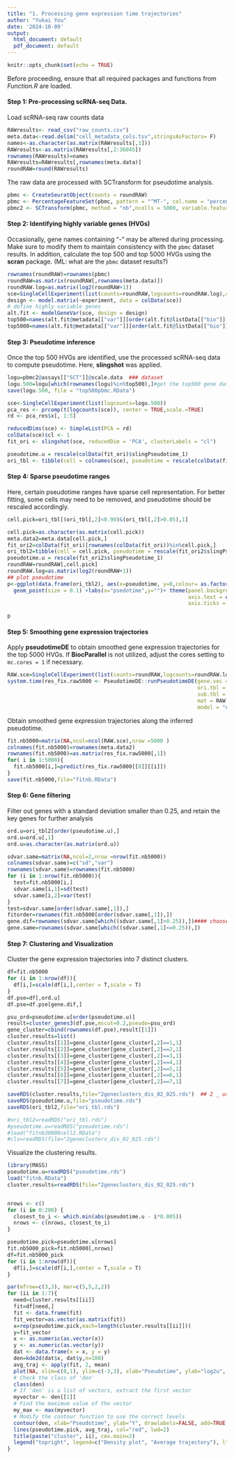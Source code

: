 ```yaml
---
title: "1. Processing gene expression time trajectories"
author: "Yukai You"
date: '2024-10-09'
output:
  html_document: default
  pdf_document: default
---
```


```r
knitr::opts_chunk$set(echo = TRUE)
```

Before proceeding, ensure that all required packages and functions from *Function.R* are loaded.

#### **Step 1: Pre-processing scRNA-seq Data.** 

Load scRNA-seq raw counts data 


```r
RAWresults<- read_csv("raw_counts.csv")
meta.data<-read.delim("cell_metadata_cols.tsv",stringsAsFactors= F)
names<-as.character(as.matrix(RAWresults[,1]))
RAWresults<-as.matrix(RAWresults[,2:36045])
rownames(RAWresults)=names
RAWresults=RAWresults[,rownames(meta.data)]
roundRAW=round(RAWresults)
```

The raw data are processed with SCTransform for pseudotime analysis.

```r
pbmc <- CreateSeuratObject(counts = roundRAW)
pbmc <- PercentageFeatureSet(pbmc, pattern = "^MT-", col.name = "percent.mt")# store mitochondrial percentage in object meta data
pbmc2 <- SCTransform(pbmc, method = "nb",ncells = 5000, variable.features.n = 3000,verbose = TRUE,return.only.var.genes = F,theta_estimation_fun="theta.mm")

```

#### Step 2: Identifying highly variable genes (HVGs)

Occasionally, gene names containing "-" may be altered during processing. Make sure to modify them to maintain consistency with the `pbmc` dataset results. In addition, calculate the top 500 and top 5000 HVGs using the **scran** package.
(ML: what are the `pbmc` dataset results?)

```r
rownames(roundRAW)=rownames(pbmc)
roundRAW=as.matrix(roundRAW[,rownames(meta.data)])
roundRAW.log=as.matrix(log2(roundRAW+1))
sce=SingleCellExperiment(list(counts=roundRAW,logcounts=roundRAW.log),colData=DataFrame(meta.data))
design <- model.matrix(~experiment, data = colData(sce))
# define highly variable genes
alt.fit <- modelGeneVar(sce, design = design)
top500=names(alt.fit@metadata[["var"]][order(alt.fit@listData[["bio"]],decreasing = TRUE)])[1:500]
top5000=names(alt.fit@metadata[["var"]][order(alt.fit@listData[["bio"]],decreasing = TRUE)])[1:5000]

```

#### Step 3: Pseudotime inference 

Once the top 500 HVGs are identified, use the processed scRNA-seq data to compute pseudotime. Here, **slingshot** was applied. 

```r
logu=pbmc2@assays[["SCT"]]@scale.data  ### dataset
logu.500=logu[which(rownames(logu)%in%top500),]#get the top500 gene dataset
save(logu.500, file = "top500pbmc.RData")

sce<-SingleCellExperiment(list(logcounts=logu.500))
pca_res <- prcomp(t(logcounts(sce)), center = TRUE,scale.=TRUE)
rd <- pca_res$x[, 1:5]

reducedDims(sce) <- SimpleList(PCA = rd)
colData(sce)$cl <- 1
fit_ori <- slingshot(sce, reducedDim = 'PCA', clusterLabels = "cl")

pseudotime.u = rescale(colData(fit_ori)$slingPseudotime_1)
ori_tbl <- tibble(cell = colnames(sce), pseudotime = rescale(colData(fit_ori)$slingPseudotime_1))

```

#### Step 4: Sparse pseudotime ranges

Here, certain pseudotime ranges have sparse cell representation. For better fitting, some cells may need to be removed, and pseudotime should be rescaled accordingly.

```r

cell.pick=ori_tbl[(ori_tbl[,2]<0.90)&(ori_tbl[,2]>0.05),1]

cell.pick=as.character(as.matrix(cell.pick))
meta.data2=meta.data[cell.pick,]
fit_ori2=colData(fit_ori)[rownames(colData(fit_ori))%in%cell.pick,]
ori_tbl2=tibble(cell = cell.pick, pseudotime = rescale(fit_ori2$slingPseudotime_1))
pseudotime.u = rescale(fit_ori2$slingPseudotime_1)
roundRAW=roundRAW[,cell.pick]
roundRAW.log=as.matrix(log2(roundRAW+1))
## plot pseudotime
p<-ggplot(data.frame(ori_tbl2), aes(x=pseudotime, y=0,colour= as.factor(meta.data2$day))) +
  geom_point(size = 0.1) +labs(x="psedotime",y="")+ theme(panel.background = element_blank(),
                                                          axis.text = element_blank(),
                                                          axis.ticks = element_blank(),)

p
```

#### Step 5: Smoothing gene expression trajectories

Apply **pseudotimeDE** to obtain smoothed gene expression trajectories for the top 5000 HVGs. If **BiocParallel** is not utilized, adjust the cores setting to `mc.cores = 1` if necessary.

```r

RAW.sce=SingleCellExperiment(list(counts=roundRAW,logcounts=roundRAW.log))
system.time(res_fix.raw5000 <- PseudotimeDE::runPseudotimeDE(gene.vec = top5000,
                                                             ori.tbl = ori_tbl2,
                                                             sub.tbl = NULL, # Set as NULL to only get fix.pv
                                                             mat = RAW.sce,
                                                             model = "nb",mc.cores = 4,k=4,knots=c(0:3/3))) 

```

Obtain smoothed gene expression trajectories along the inferred pseudotime.

```r
fit.nb5000=matrix(NA,ncol=ncol(RAW.sce),nrow =5000 )
colnames(fit.nb5000)=rownames(meta.data2)
rownames(fit.nb5000)=as.matrix(res_fix.raw5000[,1])
for( i in 1:5000){
  fit.nb5000[i,]=predict(res_fix.raw5000[[8]][[i]])
}
save(fit.nb5000,file="fitnb.RData")
```

#### Step 6: Gene filtering

Filter out genes with a standard deviation smaller than 0.25, and retain the key genes for further analysis

```r
ord.u=ori_tbl2[order(pseudotime.u),]
ord.u=ord.u[,1]
ord.u=as.character(as.matrix(ord.u))

sdvar.same=matrix(NA,ncol=2,nrow =nrow(fit.nb5000))
colnames(sdvar.same)=c("sd","var")
rownames(sdvar.same)=rownames(fit.nb5000)
for (i in 1:nrow(fit.nb5000)){
  test=fit.nb5000[i,]
  sdvar.same[i,1]=sd(test)
  sdvar.same[i,2]=var(test)
}
test=sdvar.same[order(sdvar.same[,1]),]
fitorder=rownames(fit.nb5000[order(sdvar.same[,1]),])
gene.dif=rownames(sdvar.same[which((sdvar.same[,1]>0.25)),])#### choose a cut off by sd 
gene.same=rownames(sdvar.same[which((sdvar.same[,1]<=0.25)),])

```

#### Step 7: Clustering and Visualization

Cluster the gene expression trajectories into 7 distinct clusters.

```r

df=fit.nb5000
for (i in 1:nrow(df)){
  df[i,]=scale(df[i,],center = T,scale = T)
}
df.pse=df[,ord.u]
df.pse=df.pse[gene.dif,]

psu_ord=pseudotime.u[order(pseudotime.u)]
result=cluster_genes3(df.pse,mscut=0.2,pseudo=psu_ord)
gene_cluster=cbind(rownames(df.pse),result[[1]])
cluster.results=list()
cluster.results[[1]]=gene_cluster[gene_cluster[,2]==1,1]
cluster.results[[2]]=gene_cluster[gene_cluster[,2]==2,1]
cluster.results[[3]]=gene_cluster[gene_cluster[,2]==3,1]
cluster.results[[4]]=gene_cluster[gene_cluster[,2]==4,1]
cluster.results[[5]]=gene_cluster[gene_cluster[,2]==5,1]
cluster.results[[6]]=gene_cluster[gene_cluster[,2]==6,1]
cluster.results[[7]]=gene_cluster[gene_cluster[,2]==7,1]

saveRDS(cluster.results,file="2geneclusters_dis_02_025.rds")  ## 2 _ use8 as cut , 3_use 6 as cut
saveRDS(pseudotime.u,file="pseudotime.rds")
saveRDS(ori_tbl2,file="ori_tbl.rds")

#ori_tbl2=readRDS("ori_tbl.rds")
#pseudotime.u=readRDS("pseudotime.rds")
#load("fitnb30000cell2.RData")
#cls=readRDS(file="2geneclusters_dis_02_025.rds")
```

Visualize the clustering results.

```r
library(MASS)
pseudotime.u=readRDS("pseudotime.rds")
load("fitnb.RData")
cluster.results=readRDS(file="2geneclusters_dis_02_025.rds")


nrows <- c()
for (i in 0:200) {
  closest_to_i <- which.min(abs(pseudotime.u - i*0.005))
  nrows <- c(nrows, closest_to_i)
}

pseudotime.pick=pseudotime.u[nrows]
fit.nb5000_pick=fit.nb5000[,nrows]
df=fit.nb5000_pick
for (i in 1:nrow(df)){
  df[i,]=scale(df[i,],center = T,scale = T)
}

par(mfrow=c(3,3), mar=c(5,5,2,2))
for (ii in 1:7){
  need=cluster.results[[ii]]
  fit=df[need,]
  fit <- data.frame(fit)
  fit_vector=as.vector(as.matrix(fit))
  x=rep(pseudotime.pick,each=length(cluster.results[[ii]]))
  y=fit_vector
  x <- as.numeric(as.vector(x))
  y <- as.numeric(as.vector(y))
  dat <- data.frame(x = x, y = y)
  den=kde2d(dat$x, dat$y,n=100)
  avg_traj <- apply(fit, 2, mean)
  plot(NA, xlim=c(0,1), ylim=c(-3,3), xlab="Pseudotime", ylab="log2u", cex.lab=1.5, cex.axis=1.5)
  # Check the class of 'den'
  class(den)
  # If 'den' is a list of vectors, extract the first vector
  myvector <- den[[1]]
  # Find the maximum value of the vector
  my_max <- max(myvector)
  # Modify the contour function to use the correct levels
  contour(den, xlab="Pseudotime", ylab="Y", drawlabels=FALSE, add=TRUE, lwd=0.5, levels=seq(0.1, my_max, length.out=10))
  lines(pseudotime.pick, avg_traj, col="red", lwd=2)
  title(paste("cluster", ii), cex.main=2)
  legend("topright", legend=c("Density plot", "Average trajectory"), lty=c(1, 1), col=c(1, "red"), lwd=c(1, 2), cex=0.5)                                                                                                                  
}

```
